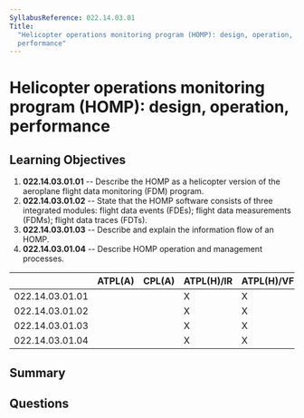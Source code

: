 ```yaml
---
SyllabusReference: 022.14.03.01
Title:
  "Helicopter operations monitoring program (HOMP): design, operation,
  performance"
---
```


# Helicopter operations monitoring program (HOMP): design, operation, performance

## Learning Objectives

1. **022.14.03.01.01** -- Describe the HOMP as a helicopter version of the
   aeroplane flight data monitoring (FDM) program.
2. **022.14.03.01.02** -- State that the HOMP software consists of three
   integrated modules: flight data events (FDEs); flight data measurements
   (FDMs); flight data traces (FDTs).
3. **022.14.03.01.03** -- Describe and explain the information flow of an HOMP.
4. **022.14.03.01.04** -- Describe HOMP operation and management processes.

|                 | ATPL(A) | CPL(A) | ATPL(H)/IR | ATPL(H)/VFR | CPL(H) | IR  | CBIR(A) |
| --------------- | ------- | ------ | ---------- | ----------- | ------ | --- | ------- |
| 022.14.03.01.01 |         |        | X          | X           |        |     |         |
| 022.14.03.01.02 |         |        | X          | X           |        |     |         |
| 022.14.03.01.03 |         |        | X          | X           |        |     |         |
| 022.14.03.01.04 |         |        | X          | X           |        |     |         |

## Summary

## Questions

